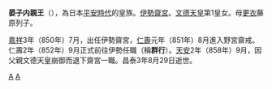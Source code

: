 {{Unreferenced|time=2016-08-19T03:17:38+00:00}} 
'''晏子内親王'''（{{bd||？|900年|8月29日|}}），為日本[[平安時代|平安時代]]的皇族。[[伊勢齋宮|伊勢齋宮]]。[[文德天皇|文德天皇]]第1皇女。母[[更衣|更衣]]藤原列子。

[[嘉祥_(仁明天皇)|嘉祥]]3年（850年）7月，出任伊勢齋宮，[[仁壽_(日本)|仁壽]]元年（851年）8月進入野宮齋戒。仁壽2年（852年）9月正式前往伊勢任職（稱'''群行'''）。[[天安|天安]]2年（858年）9月，因父親文德天皇崩御而退下齋宮一職。昌泰3年8月29日逝世。

{{齋宮|第22代：850年－858年}}

[[Category:平安時代內親王|A]]
[[Category:齋宮|A]]